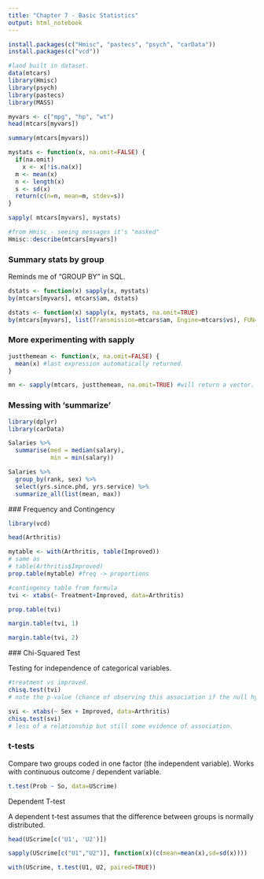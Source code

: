 ```yaml
---
title: "Chapter 7 - Basic Statistics"
output: html_notebook
---
```


```r
install.packages(c("Hmisc", "pastecs", "psych", "carData"))
install.packages(c("vcd"))

```


```r
#laod built in dataset.
data(mtcars)
library(Hmisc)
library(psych)
library(pastecs)
library(MASS)
```


```r
myvars <- c("mpg", "hp", "wt")
head(mtcars[myvars])
```

```r
summary(mtcars[myvars])
```

```r
mystats <- function(x, na.omit=FALSE) {
  if(na.omit)
    x <- x[!is.na(x)]
  m <- mean(x)
  n <- length(x)
  s <- sd(x)
  return(c(n=n, mean=m, stdev=s))
}

sapply( mtcars[myvars], mystats)
```

```r
#from Hmisc - seeing messages it's "masked"
Hmisc::describe(mtcars[myvars])
```

### Summary stats by group

Reminds me of "GROUP BY" in SQL. 

```r
dstats <- function(x) sapply(x, mystats)
by(mtcars[myvars], mtcars$am, dstats)
```

```r
dstats <- function(x) sapply(x, mystats, na.omit=TRUE)
by(mtcars[myvars], list(Transmission=mtcars$am, Engine=mtcars$vs), FUN=dstats)
```

### More experimenting with sapply

```r
justthemean <- function(x, na.omit=FALSE) {
  mean(x) #last expression automatically returned.
}

mn <- sapply(mtcars, justthemean, na.omit=TRUE) #will return a vector. 
```

### Messing with 'summarize'

```r
library(dplyr)
library(carData)
```

```r
Salaries %>%
  summarise(med = median(salary),
            min = min(salary))
```
 
```r
Salaries %>%
  group_by(rank, sex) %>%
  select(yrs.since.phd, yrs.service) %>%
  summarize_all(list(mean, max))
```
 
 ### Frequency and Contingency
 
```r
library(vcd)
```
```r
head(Arthritis)
```
 
```r
mytable <- with(Arthritis, table(Improved))
# same as
# table(Arthritis$Improved)
prop.table(mytable) #freq -> proportions
```
 
```r
#contingency table from formula
tvi <- xtabs(~ Treatment+Improved, data=Arthritis)
```
 
```r
prop.table(tvi)
```
 
```r
margin.table(tvi, 1)
```
 
```r
margin.table(tvi, 2)
```
 
 ### Chi-Squared Test

Testing for independence of categorical variables. 
 
```r
#treatment vs improved. 
chisq.test(tvi)
# note the p-value (chance of observing this association if the null hypothesis holds) is very low. 
```
 
```r
svi <- xtabs(~ Sex + Improved, data=Arthritis)
chisq.test(svi)
# less of a relationship but still some evidence of association. 
```

### t-tests

Compare two groups coded in one factor (the independent variable).  Works with continuous outcome / dependent variable. 

```r
t.test(Prob ~ So, data=UScrime)
```

Dependent T-test

A dependent t-test assumes that the difference between groups is normally distributed. 

```r
head(UScrime[c('U1', 'U2')])
```

```r
sapply(UScrime[c("U1","U2")], function(x)(c(mean=mean(x),sd=sd(x))))
```
 
```r
with(UScrime, t.test(U1, U2, paired=TRUE))
```
 
 